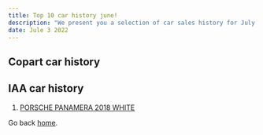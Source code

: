 ```yaml
---
title: Top 10 car history june!
description: "We present you a selection of car sales history for July."
date: Jule 3 2022
---
```


## Copart car history






## IAA car history
1. [PORSCHE PANAMERA 2018 WHITE](https://vincost.com/porsche/panamera/33058949-porsche-panamera-2018-gray-WP0AA2A73JL100599)

Go back [home](/).
